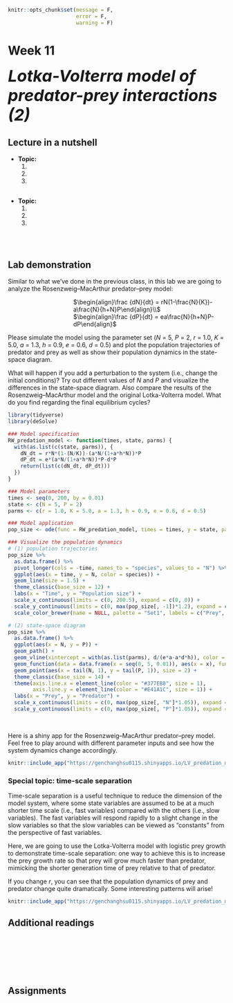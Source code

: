 ```r
knitr::opts_chunk$set(message = F, 
                      error = F, 
                      warning = F)

```

# Week 11 {-} 
<div style = "font-size: 28pt"> **_Lotka-Volterra model of predator-prey interactions (2)_**</div>

## Lecture in a nutshell {-}

* **Topic:**
    1. 
    2. 
    3. 
    
<div style="height:1px ;"><br></div>

* **Topic:**
    1. 
    2. 
    3.

<div style="height:1px ;"><br></div>    
<br>


## Lab demonstration {-}

Similar to what we've done in the previous class, in this lab we are going to analyze the Rosenzweig–MacArthur predator–prey model:

<div style="margin-left: 30%;">$\begin{align}\frac {dN}{dt} = rN(1-\frac{N}{K})-a\frac{N}{h+N}P\end{align}\\$</div>
<div style="margin-left: 30%; margin-bottom: 10px;">$\begin{align}\frac {dP}{dt} = ea\frac{N}{h+N}P-dP\end{align}$</div>

Please simulate the model using the parameter set (_N_ = 5, _P_ = 2, _r_ = 1.0, _K_ = 5.0, _a_ = 1.3, _h_ = 0.9, _e_ = 0.6, _d_ = 0.5) and plot the population trajectories of predator and prey as well as show their population dynamics in the state-space diagram.

What will happen if you add a perturbation to the system (i.e., change the initial conditions)? Try out different values of _N_ and _P_ and visualize the differences in the state-space diagram. Also compare the results of the Rosenzweig–MacArthur model and the original Lotka-Volterra model. What do you find regarding the final equilibrium cycles?

```r
library(tidyverse)
library(deSolve)

### Model specification
RW_predation_model <- function(times, state, parms) {
  with(as.list(c(state, parms)), {
    dN_dt = r*N*(1-(N/K))-(a*N/(1+a*h*N))*P
    dP_dt = e*(a*N/(1+a*h*N))*P-d*P
    return(list(c(dN_dt, dP_dt)))  
  })
}

### Model parameters
times <- seq(0, 200, by = 0.01)  
state <- c(N = 5, P = 2)  
parms <- c(r = 1.0, K = 5.0, a = 1.3, h = 0.9, e = 0.6, d = 0.5) 

### Model application
pop_size <- ode(func = RW_predation_model, times = times, y = state, parms = parms)

### Visualize the population dynamics
# (1) population trajectories
pop_size %>%
  as.data.frame() %>%
  pivot_longer(cols = -time, names_to = "species", values_to = "N") %>%
  ggplot(aes(x = time, y = N, color = species)) + 
  geom_line(size = 1.5) +
  theme_classic(base_size = 12) +
  labs(x = "Time", y = "Population size") +
  scale_x_continuous(limits = c(0, 200.5), expand = c(0, 0)) +
  scale_y_continuous(limits = c(0, max(pop_size[, -1])*1.2), expand = c(0, 0)) +
  scale_color_brewer(name = NULL, palette = "Set1", labels = c("Prey", "Predator"))

# (2) state-space diagram
pop_size %>%
  as.data.frame() %>%
  ggplot(aes(x = N, y = P)) + 
  geom_path() + 
  geom_vline(xintercept = with(as.list(parms), d/(e*a-a*d*h)), color = "#377EB8", size = 1) +
  geom_function(data = data.frame(x = seq(0, 5, 0.01)), aes(x = x), fun = function(n){with(as.list(parms), r*(1+a*h*n)*(1-n/K)/a)}, inherit.aes = F, color = "#E41A1C", size = 1) + 
  geom_point(aes(x = tail(N, 1), y = tail(P, 1)), size = 2) +
  theme_classic(base_size = 14) +
  theme(axis.line.x = element_line(color = "#377EB8", size = 1),
        axis.line.y = element_line(color = "#E41A1C", size = 1)) + 
  labs(x = "Prey", y = "Predator") + 
  scale_x_continuous(limits = c(0, max(pop_size[, "N"]*1.05)), expand = c(0, 0)) + 
  scale_y_continuous(limits = c(0, max(pop_size[, "P"]*1.05)), expand = c(0, 0)) 

```
<br>

<style>
iframe {border: 0;}
</style>

Here is a shiny app for the Rosenzweig–MacArthur predator–prey model. Feel free to play around with different parameter inputs and see how the system dynamics change accordingly.

```r
knitr::include_app("https://genchanghsu0115.shinyapps.io/LV_predation_mod_shinyapp/", height = "700px")
```

### Special topic: time-scale separation {-}

Time-scale separation is a useful technique to reduce the dimension of the model system, where some state variables are assumed to be at a much shorter time scale (i.e., fast variables) compared with the others (i.e., slow variables). The fast variables will respond rapidly to a slight change in the slow variables so that the slow variables can be viewed as "constants" from the perspective of fast variables.

Here, we are going to use the Lotka-Volterra model with logistic prey growth to demonstrate time-scale separation: one way to achieve this is to increase the prey growth rate so that prey will grow much faster than predator, mimicking the shorter generation time of prey relative to that of predator.

If you change _r_, you can see that the population dynamics of prey and predator change quite dramatically. Some interesting patterns will arise!

<style>
iframe {border: 0;}
</style>

```r
knitr::include_app("https://genchanghsu0115.shinyapps.io/LV_predation_mod_shinyapp/", height = "700px")
```

## Additional readings {-}

<br>
<br>
<br>
<br>
<br>

## Assignments {-}

[](./Assignments/.pdf){target="_blank"}



